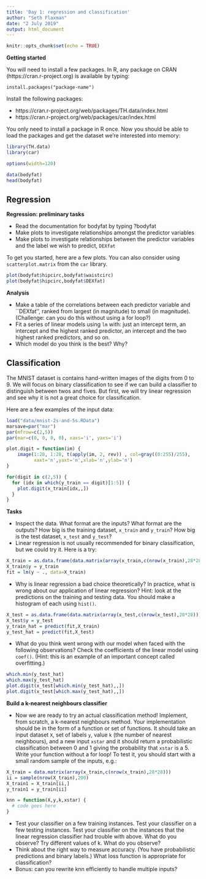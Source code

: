 ```yaml
---
title: 'Day 1: regression and classification'
author: "Seth Flaxman"
date: "2 July 2019"
output: html_document
---
```


```r
knitr::opts_chunk$set(echo = TRUE)
```

**Getting started**

You will need to install a few packages. In R, any package on CRAN (https://cran.r-project.org) is available by typing: 

``install.packages("package-name")``

Install the following packages:

* https://cran.r-project.org/web/packages/TH.data/index.html
* https://cran.r-project.org/web/packages/car/index.html

You only need to install a package in R once. Now you should be able to load the packages and get the dataset we're interested into memory:
```r
library(TH.data)
library(car)
```

```r
options(width=120)
```

```r
data(bodyfat)
head(bodyfat)
```

## Regression

**Regression: preliminary tasks**

* Read the documentation for bodyfat by typing ?bodyfat
* Make plots to investigate relationships amongst the predictor variables
* Make plots to investigate relationships between the predictor variables and the label we wish to predict, ``DEXfat``

To get you started, here are a few plots. You can also consider using ``scatterplot.matrix`` from the ``car`` library.
```r
plot(bodyfat$hipcirc,bodyfat$waistcirc)
plot(bodyfat$hipcirc,bodyfat$DEXfat)
```

**Analysis**

* Make a table of the correlations between each predictor variable and ``DEXfat'', ranked from largest (in magnitude) to small (in magnitude). (Challenge: can you do this without using a for loop?)
* Fit a series of linear models using ``lm`` with: just an intercept term, an intercept and the highest ranked predictor, an intercept and the two highest ranked predictors, and so on.
* Which model do you think is the best? Why?

## Classification

The MNIST dataset is contains hand-written images of the digits from 0 to 9. We will focus on binary classification to see if we can build a classifier to distinguish between twos and fives. But first, we will try linear regression and see why it is not a great choice for classification. 

Here are a few examples of the input data:

```r
load("data/mnist-2s-and-5s.RData")
marsave=par("mar")
par(mfrow=c(2,5))
par(mar=c(0, 0, 0, 0), xaxs='i', yaxs='i')

plot.digit = function(im) {
    image(1:28, 1:28, t(apply(im, 2, rev)) , col=gray((0:255)/255), 
          xaxt='n',yaxt='n',xlab='n',ylab='n')
}

for(digit in c(2,5)) {
  for (idx in which(y_train == digit)[1:5]) { 
    plot.digit(x_train[idx,,])
  }
}
```

**Tasks**

* Inspect the data. What format are the inputs? What format are the outputs? How big is the training dataset, ``x_train`` and ``y_train``? How big is the test dataset, ``x_test`` and ``y_test``?
* Linear regression is not usually recommended for binary classification, but we could try it. Here is a try:
```r
X_train = as.data.frame(data.matrix(array(x_train,c(nrow(x_train),28*28)))) # reshape the inputs for linear regression
X_train$y = y_train
fit = lm(y ~ ., data=X_train)
```
* Why is linear regression a bad choice theoretically? In practice, what is wrong about our application of linear regression? Hint: look at the predictions on the training and testing data. You should make a histogram of each using ```hist()```.
```r
X_test = as.data.frame(data.matrix(array(x_test,c(nrow(x_test),28*28))))
X_test$y = y_test
y_train_hat = predict(fit,X_train)
y_test_hat = predict(fit,X_test)
```
* What do you think went wrong with our model when faced with the following observations? Check the coefficients of the linear model using ```coef()```. (Hint: this is an example of an important concept called overfitting.)
```r
which.min(y_test_hat)
which.max(y_test_hat)
plot.digit(x_test[which.min(y_test_hat),,])
plot.digit(x_test[which.max(y_test_hat),,])
```

**Build a k-nearest neighbours classifier**

* Now we are ready to try an actual classification method! Implement, from scratch, a k-nearest neighbours method. Your implementation should be in the form of a function or set of functions. It should take an input dataset ``X``, set of labels ``y``, value ``k`` (the number of nearest neighbours), and a new input ``xstar`` and it should return a probabilistic classification between 0 and 1 giving the probability that ``xstar`` is a 5. Write your function without a for loop! To test it, you should start with a small random sample of the inputs, e.g.:
```r
X_train = data.matrix(array(x_train,c(nrow(x_train),28*28)))
ii = sample(nrow(X_train),200)
X_train1 = X_train[ii,]
y_train1 = y_train[ii]
```

```r
knn = function(X,y,k,xstar) {
  # code goes here
}
```

* Test your classifier on a few training instances. Test your classifier on a few testing instances. Test your classifier on the instances that the linear regression classifier had trouble with above. What do you observe? Try different values of k. What do you observe? 
* Think about the right way to measure accuracy. (You have probabilistic predictions and binary labels.) What loss function is appropriate for classification?
* Bonus: can you rewrite knn efficiently to handle multiple inputs?


